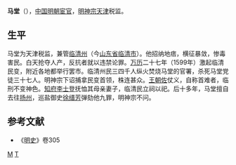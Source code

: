'''马堂'''（{{bd|？年||？年|catIdx=M}}），[[中国|中国]][[明朝|明朝]][[宦官|宦官]]，[[明神宗|明神宗]][[天津|天津]]税监。
 
== 生平 ==
马堂为天津税监，兼管[[临清州|临清州]]（今[[山东省|山东省]][[临清市|临清市]]）。他招纳地痞，横征暴敛，惨毒害民。白天抢夺人产，反抗者就以违禁论罪。[[万历|万历]]二十七年（1599年）激起临清民变，附近各地都举行罢市。临清州民三四千人纵火焚烧马堂的官署，杀死马堂党徒三十七人。明神宗下诏捕拿民变首领，株连甚众。[[王朝佐|王朝佐]]仗义，自称首难者，临刑不变神色。[[知府|知府]][[李士登|李士登]]抚恤其母亲妻子，临清民立祠以祀。后十多年，马堂擅自去往[[扬州|扬州]]，巡盐御史[[徐缙芳|徐缙芳]]弹劾他九罪，明神宗不问。

==参考文献==
*《[[明史|明史]]》卷305

[[Category:明朝宦官|M]]
[[Category:马姓|T]]